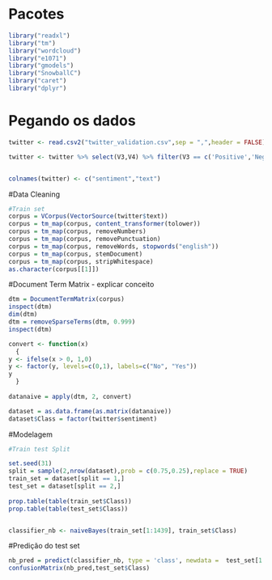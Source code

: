 
# Pacotes
```{r}
library("readxl")
library("tm")
library("wordcloud")
library("e1071")
library("gmodels")
library("SnowballC")
library("caret")
library("dplyr")
```


# Pegando os dados
```{r}
twitter <- read.csv2("twitter_validation.csv",sep = ",",header = FALSE)

twitter <- twitter %>% select(V3,V4) %>% filter(V3 == c('Positive','Negative'))


colnames(twitter) <- c("sentiment","text")
```


#Data Cleaning
```{r}
#Train set
corpus = VCorpus(VectorSource(twitter$text)) 
corpus = tm_map(corpus, content_transformer(tolower)) 
corpus = tm_map(corpus, removeNumbers) 
corpus = tm_map(corpus, removePunctuation) 
corpus = tm_map(corpus, removeWords, stopwords("english")) 
corpus = tm_map(corpus, stemDocument) 
corpus = tm_map(corpus, stripWhitespace) 
as.character(corpus[[1]])
```


#Document Term Matrix - explicar conceito
```{r}
dtm = DocumentTermMatrix(corpus) 
inspect(dtm) 
dim(dtm) 
dtm = removeSparseTerms(dtm, 0.999) 
inspect(dtm)

convert <- function(x) 
  {
y <- ifelse(x > 0, 1,0)
y <- factor(y, levels=c(0,1), labels=c("No", "Yes"))
y
  }  
    
datanaive = apply(dtm, 2, convert)

dataset = as.data.frame(as.matrix(datanaive))    
dataset$Class = factor(twitter$sentiment)
```

#Modelagem
```{r}
#Train test Split

set.seed(31)
split = sample(2,nrow(dataset),prob = c(0.75,0.25),replace = TRUE)
train_set = dataset[split == 1,]
test_set = dataset[split == 2,] 
    
prop.table(table(train_set$Class))
prop.table(table(test_set$Class))


classifier_nb <- naiveBayes(train_set[1:1439], train_set$Class)
```

#Predição do test set
```{r}
nb_pred = predict(classifier_nb, type = 'class', newdata =  test_set[1:1439])
confusionMatrix(nb_pred,test_set$Class)
```






